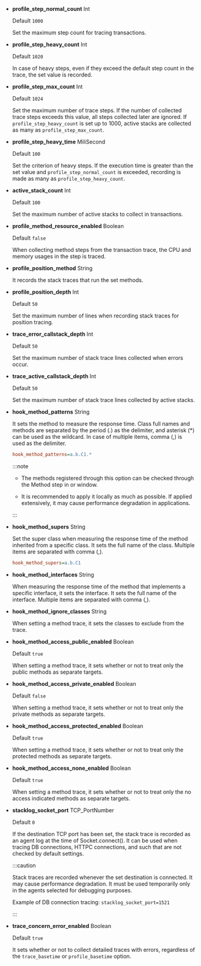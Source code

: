 - **profile_step_normal_count** <span class='type'>Int</span>

  Default `1000`

  Set the maximum step count for tracing transactions.

- **profile_step_heavy_count** <span class='type'>Int</span>

  Default `1020`

  In case of heavy steps, even if they exceed the default step count in the trace, the set value is recorded.

- **profile_step_max_count** <span class='type'>Int</span>

  Default `1024`

  Set the maximum number of trace steps. If the number of collected trace steps exceeds this value, all steps collected later are ignored. If `profile_step_heavy_count` is set up to 1000, active stacks are collected as many as `profile_step_max_count`.

- **profile_step_heavy_time** <span class='type'>MiliSecond</span>

  Default `100`

  Set the criterion of heavy steps. If the execution time is greater than the set value and `profile_step_normal_count` is exceeded, recording is made as many as `profile_step_heavy_count`.

- **active_stack_count** <span class='type'>Int</span>

  Default `100`

  Set the maximum number of active stacks to collect in transactions.

- **profile_method_resource_enabled** <span class='type'>Boolean</span>

  Default `false`

  When collecting method steps from the transaction trace, the CPU and memory usages in the step is traced.

- **profile_position_method** <span class='type'>String</span>

  It records the stack traces that run the set methods.

- **profile_position_depth** <span class='type'>Int</span>

  Default `50`

  Set the maximum number of lines when recording stack traces for position tracing.

- **trace_error_callstack_depth** <span class='type'>Int</span>

  Default `50`

  Set the maximum number of stack trace lines collected when errors occur.

- **trace_active_callstack_depth** <span class='type'>Int</span>

  Default `50`

  Set the maximum number of stack trace lines collected by active stacks.


<Transactionprofileactivecolor />

- **hook_method_patterns** <span class='type'>String</span>

  It sets the method to measure the response time. Class full names and methods are separated by the period (.) as the delimiter, and asterisk (\*) can be used as the wildcard. In case of multiple items, comma (,) is used as the delimiter.

  ```ini title='whatap.conf'
  hook_method_patterns=a.b.C1.*
  ```

  :::note

  - The methods registered through this option can be checked through the Method step in <Cmdname sid="TTL06209" className="uitext" /> or <Cmdname sid="TTL06527" className="uitext" /> window.

  - It is recommended to apply it locally as much as possible. If applied extensively, it may cause performance degradation in applications.

  :::

- **hook_method_supers** <span class='type'>String</span>

  Set the super class when measuring the response time of the method inherited from a specific class. It sets the full name of the class. Multiple items are separated with comma (,).

  ```ini title='whatap.conf'
  hook_method_supers=a.b.C1
  ```

- **hook_method_interfaces** <span class='type'>String</span>

  When measuring the response time of the method that implements a specific interface, it sets the interface. It sets the full name of the interface. Multiple items are separated with comma (,).

- **hook_method_ignore_classes** <span class='type'>String</span>

  When setting a method trace, it sets the classes to exclude from the trace.

- **hook_method_access_public_enabled** <span class='type'>Boolean</span>

  Default `true`

  When setting a method trace, it sets whether or not to treat only the public methods as separate targets.

- **hook_method_access_private_enabled** <span class='type'>Boolean</span>

  Default `false`

  When setting a method trace, it sets whether or not to treat only the private methods as separate targets.

- **hook_method_access_protected_enabled** <span class='type'>Boolean</span>

  Default `true`

  When setting a method trace, it sets whether or not to treat only the protected methods as separate targets.

- **hook_method_access_none_enabled** <span class='type'>Boolean</span>

  Default `true`

  When setting a method trace, it sets whether or not to treat only the no access indicated methods as separate targets.

- **stacklog_socket_port** <span class='type'>TCP_PortNumber</span>

  Default `0`

  If the destination TCP port has been set, the stack trace is recorded as an agent log at the time of Socket.connect(). It can be used when tracing DB connections, HTTPC connections, and such that are not checked by default settings.

  :::caution

  Stack traces are recorded whenever the set destination is connected. It may cause performance degradation. It must be used temporarily only in the agents selected for debugging purposes.

  Example of DB connection tracing: `stacklog_socket_port=1521`

  :::

- **trace_concern_error_enabled** <span class='type'>Boolean</span>

  Default `true`

  It sets whether or not to collect detailed traces with errors, regardless of the `trace_basetime` or `profile_basetime` option.
